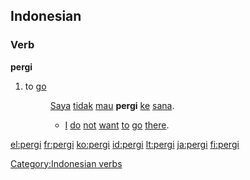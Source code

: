 ==Indonesian==

===Verb===
'''pergi'''

# to [[go]]
#: [[saya|Saya]] [[tidak]] [[mau]] '''pergi''' [[ke]] [[sana]].
#:* [[I]] [[do]] [[not]] [[want]] [[to]] [[go]] [[there]].

[[Category:Indonesian verbs]]

[[el:pergi]]
[[fr:pergi]]
[[ko:pergi]]
[[id:pergi]]
[[lt:pergi]]
[[ja:pergi]]
[[fi:pergi]]